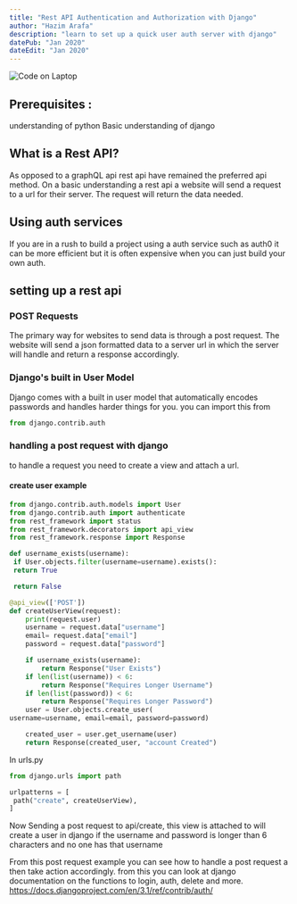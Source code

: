 ```yaml
---
title: "Rest API Authentication and Authorization with Django"
author: "Hazim Arafa"
description: "learn to set up a quick user auth server with django"
datePub: "Jan 2020"
dateEdit: "Jan 2020"
---
```


<img src="/blog/django-rest-auth.jpg" alt="Code on Laptop" />

## Prerequisites :

understanding of python Basic understanding of django

## What is a Rest API?

As opposed to a graphQL api rest api have remained the preferred api method. On
a basic understanding a rest api a website will send a request to a url for
their server. The request will return the data needed.

## Using auth services

If you are in a rush to build a project using a auth service such as auth0 it
can be more efficient but it is often expensive when you can just build your own
auth.

## setting up a rest api

### POST Requests

The primary way for websites to send data is through a post request. The website
will send a json formatted data to a server url in which the server will handle
and return a response accordingly.

### Django's built in User Model

Django comes with a built in user model that automatically encodes passwords and
handles harder things for you. you can import this from

```py
from django.contrib.auth
```

### handling a post request with django

to handle a request you need to create a view and attach a url.

#### create user example

```py
from django.contrib.auth.models import User
from django.contrib.auth import authenticate
from rest_framework import status
from rest_framework.decorators import api_view
from rest_framework.response import Response

def username_exists(username):
 if User.objects.filter(username=username).exists():
 return True

 return False

@api_view(['POST'])
def createUserView(request):
    print(request.user)
    username = request.data["username"]
    email= request.data["email"]
    password = request.data["password"]

    if username_exists(username):
        return Response("User Exists")
    if len(list(username)) < 6:
        return Response("Requires Longer Username")
    if len(list(password)) < 6:
        return Response("Requires Longer Password")
    user = User.objects.create_user(
username=username, email=email, password=password)

    created_user = user.get_username(user)
    return Response(created_user, "account Created")
```

In urls.py

```py
from django.urls import path

urlpatterns = [
 path("create", createUserView),
]
```

Now Sending a post request to api/create, this view is attached to will create a
user in django if the username and password is longer than 6 characters and no
one has that username

From this post request example you can see how to handle a post request a then
take action accordingly. from this you can look at django documentation on the
functions to login, auth, delete and more.
https://docs.djangoproject.com/en/3.1/ref/contrib/auth/

